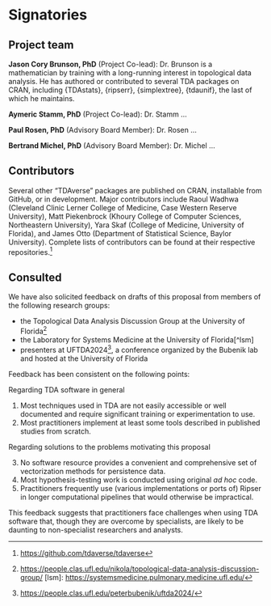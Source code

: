 # Signatories
<!-- 
This section provides the ISC with a view of the support received from the community for a proposal. Acceptance isn't predicated on popularity but community acceptance is important.  Willingness to accept outside input is also a good marker for project delivery. 

An optional section would be for R-Core signatories where changes to R are proposed.
-->

## Project team
<!-- 
Who are the people responsible for actually delivering the project if the proposal gets accepted and are already signed up and rearing to go?

Describe each member of the team (including advisors) and the skills they bring to the project.
-->

**Jason Cory Brunson, PhD**
(Project Co-lead):
Dr. Brunson is a mathematician by training with a long-running interest in topological data analysis. He has authored or contributed to several TDA packages on CRAN, including {TDAstats}, {ripserr}, {simplextree}, {tdaunif}, the last of which he maintains.

**Aymeric Stamm, PhD**
(Project Co-lead):
Dr. Stamm ...

**Paul Rosen, PhD**
(Advisory Board Member):
Dr. Rosen ...

**Bertrand Michel, PhD**
(Advisory Board Member):
Dr. Michel ...

## Contributors
<!-- 
Who are the people who have actively helped with this proposal but won't necessarily be on the core project team later?
-->

Several other "TDAverse" packages are published on CRAN, installable from GitHub, or in development.
Major contributors include Raoul Wadhwa (Cleveland Clinic Lerner College of Medicine, Case Western Reserve University), Matt Piekenbrock (Khoury College of Computer Sciences, Northeastern University), Yara Skaf (College of Medicine, University of Florida), and James Otto (Department of Statistical Science, Baylor University).
Complete lists of contributors can be found at their respective repositories.[^tdaverse-list]

[^tdaverse-list]: <https://github.com/tdaverse/tdaverse>

## Consulted
<!-- 
Who has been given the opportunity to provide feedback on the proposal? This should include any R Consortium & ISC members who the proposal has been discussed with.
-->

We have also solicited feedback on drafts of this proposal from members of the following research groups:

* the Topological Data Analysis Discussion Group at the University of Florida[^tda-discussion]
* the Laboratory for Systems Medicine at the University of Florida[^lsm]
* presenters at UFTDA2024[^uftda2024], a conference organized by the Bubenik lab and hosted at the University of Florida

[^tda-discussion]: <https://people.clas.ufl.edu/nikola/topological-data-analysis-discussion-group/>
[lsm]: <https://systemsmedicine.pulmonary.medicine.ufl.edu/>
[^uftda2024]: <https://people.clas.ufl.edu/peterbubenik/uftda2024/>

Feedback has been consistent on the following points:

Regarding TDA software in general

1. Most techniques used in TDA are not easily accessible or well documented and require significant training or experimentation to use.
2. Most practitioners implement at least some tools described in published studies from scratch.

Regarding solutions to the problems motivating this proposal

3. No software resource provides a convenient and comprehensive set of vectorization methods for persistence data.
4. Most hypothesis-testing work is conducted using original _ad hoc_ code.
5. Practitioners frequently use (various implementations or ports of) Ripser in longer computational pipelines that would otherwise be impractical.

This feedback suggests that practitioners face challenges when using TDA software that, though they are overcome by specialists, are likely to be daunting to non-specialist researchers and analysts.
